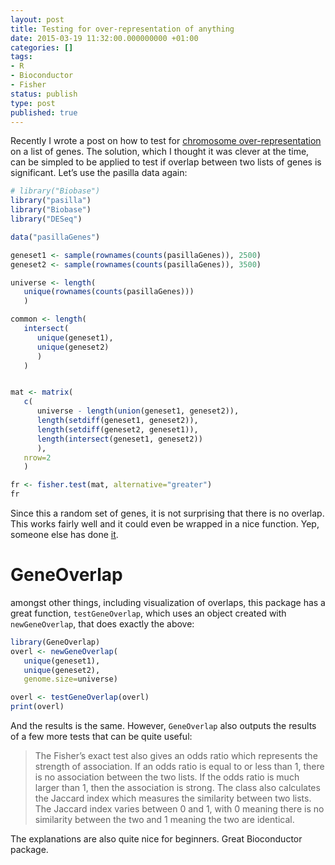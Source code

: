 ```yaml
---
layout: post
title: Testing for over-representation of anything
date: 2015-03-19 11:32:00.000000000 +01:00
categories: []
tags:
- R
- Bioconductor
- Fisher
status: publish
type: post
published: true
---
```


Recently I wrote a post on how to test for [chromosome over-representation](http://adomingues.github.io/2015/03/19/chromosome-over-representation-in-DGE/) on a list of genes. The solution, which I thought it was clever at the time, can be simpled to be applied to test if overlap between two lists of genes is significant. Let's use the pasilla data again:

```r

# library("Biobase")
library("pasilla")
library("Biobase")
library("DESeq")

data("pasillaGenes")

geneset1 <- sample(rownames(counts(pasillaGenes)), 2500)
geneset2 <- sample(rownames(counts(pasillaGenes)), 3500)

universe <- length(
   unique(rownames(counts(pasillaGenes)))
   )

common <- length(
   intersect(
      unique(geneset1),
      unique(geneset2)
      )
   )


mat <- matrix(
   c(
      universe - length(union(geneset1, geneset2)),
      length(setdiff(geneset1, geneset2)),
      length(setdiff(geneset2, geneset1)),
      length(intersect(geneset1, geneset2))
      ),
   nrow=2
   )

fr <- fisher.test(mat, alternative="greater")
fr
```

Since this a random set of genes, it is not surprising that there is no overlap. This works fairly well and it could even be wrapped in a nice function. Yep, someone else has done [it](http://rpackages.ianhowson.com/bioc/GeneOverlap/man/GeneOverlap.html).


# GeneOverlap

amongst other things, including visualization of overlaps, this package has a  great function, `testGeneOverlap`, which uses an object created with `newGeneOverlap`, that does exactly the above:

```r
library(GeneOverlap)
overl <- newGeneOverlap(
   unique(geneset1),
   unique(geneset2),
   genome.size=universe)

overl <- testGeneOverlap(overl)
print(overl)
```

And the results is the same. However, `GeneOverlap` also outputs the results of a few more tests that can be quite useful:

> The Fisher’s exact test also gives an odds ratio which represents the strength of association. If an odds ratio is equal to or less than 1, there is no association between the two lists. If the odds ratio is much larger than 1, then the association is strong. The class also calculates the Jaccard index which measures the similarity between two lists. The Jaccard index varies between 0 and 1, with 0 meaning there is no similarity between the two and 1 meaning the two are identical.

The explanations are also quite nice for beginners. Great Bioconductor package.
